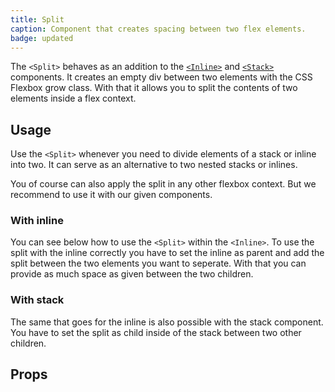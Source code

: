 ```yaml
---
title: Split
caption: Component that creates spacing between two flex elements.
badge: updated
---
```


The `<Split>` behaves as an addition to the [`<Inline>`](/components/inline/) and [`<Stack>`](/component/stack/) components. It creates an empty div between two elements with the CSS Flexbox grow class. With that it allows you to split the contents of two elements inside a flex context.

## Usage

Use the `<Split>` whenever you need to divide elements of a stack or inline into two. It can serve as an alternative to two nested stacks or inlines.

You of course can also apply the split in any other flexbox context. But we recommend to use it with our given components.

### With inline

You can see below how to use the `<Split>` within the `<Inline>`.
To use the split with the inline correctly you have to set the inline as parent and add the split between the two elements you want to seperate.
With that you can provide as much space as given between the two children.

<ComponentDemo file="./split-inline.demo.tsx" />

### With stack

The same that goes for the inline is also possible with the stack component. You have to set the split as child inside of the stack between two other children.

<ComponentDemo file="./split-stack.demo.tsx" />

## Props

<StorybookHintMessage component={title} />

<PropsTable component={title} />

